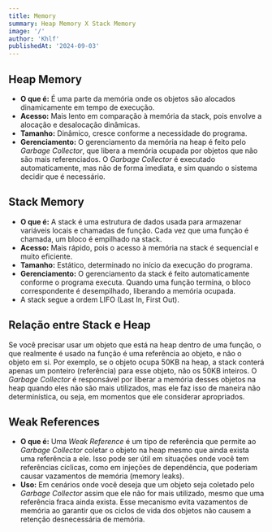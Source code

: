 ```yaml
---
title: Memory
summary: Heap Memory X Stack Memory
image: '/'
author: 'Khlf'
publishedAt: '2024-09-03'
---
```



## Heap Memory 

- **O que é:** É uma parte da memória onde os objetos são alocados dinamicamente em tempo de execução.
- **Acesso:** Mais lento em comparação à memória da stack, pois envolve a alocação e desalocação dinâmicas.
- **Tamanho:** Dinâmico, cresce conforme a necessidade do programa.
- **Gerenciamento:** O gerenciamento da memória na heap é feito pelo _Garbage Collector_, que libera a memória ocupada por objetos que não são mais referenciados. O _Garbage Collector_ é executado automaticamente, mas não de forma imediata, e sim quando o sistema decidir que é necessário.

## Stack Memory

- **O que é:** A stack é uma estrutura de dados usada para armazenar variáveis locais e chamadas de função. Cada vez que uma função é chamada, um bloco é empilhado na stack.
- **Acesso:** Mais rápido, pois o acesso à memória na stack é sequencial e muito eficiente.
- **Tamanho:** Estático, determinado no início da execução do programa.
- **Gerenciamento:** O gerenciamento da stack é feito automaticamente conforme o programa executa. Quando uma função termina, o bloco correspondente é desempilhado, liberando a memória ocupada. 
- A stack segue a ordem LIFO (Last In, First Out).

## Relação entre Stack e Heap

Se você precisar usar um objeto que está na heap dentro de uma função, o que realmente é usado na função é uma referência ao objeto, e não o objeto em si. Por exemplo, se o objeto ocupa 50KB na heap, a stack conterá apenas um ponteiro (referência) para esse objeto, não os 50KB inteiros. O _Garbage Collector_ é responsável por liberar a memória desses objetos na heap quando eles não são mais utilizados, mas ele faz isso de maneira não determinística, ou seja, em momentos que ele considerar apropriados.

## Weak References

- **O que é:** Uma _Weak Reference_ é um tipo de referência que permite ao _Garbage Collector_ coletar o objeto na heap mesmo que ainda exista uma referência a ele. Isso pode ser útil em situações onde você tem referências cíclicas, como em injeções de dependência, que poderiam causar vazamentos de memória (memory leaks).
- **Uso:** Em cenários onde você deseja que um objeto seja coletado pelo _Garbage Collector_ assim que ele não for mais utilizado, mesmo que uma referência fraca ainda exista. Esse mecanismo evita vazamentos de memória ao garantir que os ciclos de vida dos objetos não causem a retenção desnecessária de memória.